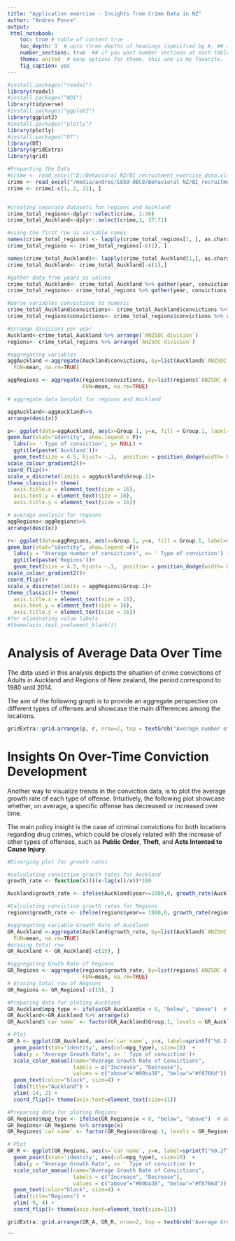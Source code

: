 ---
title: "Application exercise - Insights from Crime Data in NZ"
author: "Andres Ponce"
output:
 html_notebook:
    toc: true # table of content true
    toc_depth: 3  # upto three depths of headings (specified by #, ## and ###)
    number_sections: true  ## if you want number sections at each table header
    theme: united  # many options for theme, this one is my favorite.
    fig_caption: yes
---

```{r include=FALSE}

#install.packages("readxl")
library(readxl)
#install.packages("WDI")
library(tidyverse)
#install.packages("ggplot2")
library(ggplot2)
#install.packages("plotly")
library(plotly)
#install.packages("DT")
library(DT)
library(gridExtra)
library(grid)
```


```{r include=FALSE}
#Preparting the Data
#crime <- read_excel("D:/Behavioral NZ/BI_recruitment_exercise_data.xls")
crime <- read_excel("/media/andres/E859-0BC8/Behavioral NZ/BI_recruitment_exercise_data.xls")
crime <- crime[-c(1, 2, 21), ]


#creating separate datasets for regions and Auckland
crime_total_regions<-dplyr::select(crime, 1:36)
crime_total_Auckland<-dplyr::select(crime,1, 37:71)

#using the first row as variable names
names(crime_total_regions) <- lapply(crime_total_regions[1, ], as.character)
crime_total_regions <- crime_total_regions[-c(1), ]

names(crime_total_Auckland)<- lapply(crime_total_Auckland[1,], as.character)
crime_total_Auckland<- crime_total_Auckland[-c(1),]

#gather data from years as values 
crime_total_Auckland<- crime_total_Auckland %>% gather(year, convictions, 2:36) 
crime_total_regions<- crime_total_regions %>% gather(year, convictions, 2:36)

#parse variables convictions to numeric
crime_total_Auckland$convictions<- crime_total_Auckland$convictions %>% as.numeric()
crime_total_regions$convictions<- crime_total_regions$convictions %>% as.numeric()

#arrange divisions per year
Auckland<-crime_total_Auckland %>% arrange(`ANZSOC division`)
regions<- crime_total_regions %>% arrange(`ANZSOC division`)

#aggregating variables
aggAuckland <-aggregate(Auckland$convictions, by=list(Auckland$`ANZSOC division`), 
  FUN=mean, na.rm=TRUE)

aggRegions <- aggregate(regions$convictions, by=list(regions$`ANZSOC division`),
                        FUN=mean, na.rm=TRUE)

```

```{r include=FALSE}
# aggregate data barplot for regions and Auckland

aggAuckland<-aggAuckland%>%
arrange(desc(x))

p<- ggplot(data=aggAuckland, aes(x=Group.1, y=x, fill = Group.1, label=sprintf("%0.2f", round(x, digits = 1)))) +
geom_bar(stat="identity", show.legend = F)+
  labs(x= ' Type of conviction', y= NULL) +
  ggtitle(paste('Auckland'))+
  geom_text(size = 4.5, hjust= -.1,  position = position_dodge(width= 0.9))+
scale_colour_gradient2()+
coord_flip()+
scale_x_discrete(limits = aggAuckland$Group.1)+
theme_classic()+ theme(
  axis.title.x = element_text(size = 16),
  axis.text.y = element_text(size = 16),
  axis.title.y = element_text(size = 16))

```

```{r include=FALSE}

# average analysis for regions
aggRegions<-aggRegions%>%
arrange(desc(x))

r<- ggplot(data=aggRegions, aes(x=Group.1, y=x, fill = Group.1, label=sprintf("%0.2f", round(x, digits = 1)))) +
geom_bar(stat="identity", show.legend =F)+
  labs(y = "Average number of convictions", x= ' Type of conviction') +
  ggtitle(paste('Regions'))+
  geom_text(size = 4.5, hjust= -.1,  position = position_dodge(width= 0.9))+
scale_colour_gradient2()+
coord_flip()+
scale_x_discrete(limits = aggRegions$Group.1)+
theme_classic()+ theme(
  axis.title.x = element_text(size = 16),
  axis.text.y = element_text(size = 16),
  axis.title.y = element_text(size = 16))
#for eliminating value labels
#theme(axis.text.y=element_blank())

```

# Analysis of Average Data Over Time

The data used in this analysis depicts the situation of crime convictions of Adults in Auckland and Regions of New zealand, the period correspond to 1980 until 2014. 

The aim of the following graph is to provide an aggregate perspective on different types of offenses and showcase the main differences among the locations.


```{r echo=FALSE, fig.height=20, fig.width=25}
gridExtra::grid.arrange(p, r, nrow=2, top = textGrob("Average number of yearly convictions in Auckland and Regions (1980-2014)", gp= gpar(fontsize=25, font=3)))

```

# Insights On Over-Time Conviction Development

Another way to visualize trends in the conviction data, is to plot the average growth rate of each type of offense. Intuitively, the following plot showcase whether, on average, a specific offense has decreased or increased over time.

The main policy insight is the case of criminal convictions for both locations regarding drug crimes, which could be closely related with the increase of other types of offenses, such as **Public Order**, **Theft**, and **Acts Intented to Cause Injury**.  


```{r include=FALSE}
#Diverging plot for growth rates

#calculating conviction growth rates for Auckland
growth_rate <- function(x)(((x-lag(x))/x))*100

Auckland$growth_rate <- ifelse(Auckland$year==1980,0, growth_rate(Auckland$convictions)) 

#Calculating conviction growth rates for Regions
regions$growth_rate <- ifelse(regions$year== 1980,0, growth_rate(regions$convictions)) 

#aggregating variable Growth Rate of Auckland
GR_Auckland <-aggregate(Auckland$growth_rate, by=list(Auckland$`ANZSOC division`), 
  FUN=mean, na.rm=TRUE)
#erasing total row
GR_Auckland <- GR_Auckland[-c(15), ]

#aggregating Grwth Rate of Regions
GR_Regions <- aggregate(regions$growth_rate, by=list(regions$`ANZSOC division`),
                        FUN=mean, na.rm=TRUE)
# Erasing total row of Regions
GR_Regions <- GR_Regions[-c(15), ]

#Preparing data for ploting Auckland
GR_Auckland$mpg_type <- ifelse(GR_Auckland$x < 0, "below", "above")  # above / below avg flag
GR_Auckland<-GR_Auckland %>% arrange(x)
GR_Auckland$`car name` <- factor(GR_Auckland$Group.1, levels = GR_Auckland$Group.1)  # convert to factor to retain sorted order in plot.

# Plot
GR_A <- ggplot(GR_Auckland, aes(x=`car name`, y=x, label=sprintf("%0.2f", round(x, digits = 1)))) + 
  geom_point(stat='identity', aes(col=mpg_type), size=10)  +
  labs(y = "Average Growth Rate", x= ' Type of conviction')+
  scale_color_manual(name="Average Growth Rate of Convictions", 
                     labels = c("Increase", "Decrease"), 
                     values = c("above"="#00ba38", "below"="#f8766d")) + 
  geom_text(color="black", size=4) +
  labs(title="Auckland") + 
  ylim(-14, 2) +
  coord_flip()+ theme(axis.text=element_text(size=11))

#Preparing data for ploting Regions
GR_Regions$mpg_type <- ifelse(GR_Regions$x < 0, "below", "above")  # above / below avg flag
GR_Regions<-GR_Regions %>% arrange(x)
GR_Regions$`car name` <- factor(GR_Regions$Group.1, levels = GR_Regions$Group.1)  # convert to factor to retain sorted order in plot.

# Plot
GR_R <- ggplot(GR_Regions, aes(x=`car name`, y=x, label=sprintf("%0.2f", round(x, digits = 1)))) + 
  geom_point(stat='identity', aes(col=mpg_type), size=10)  +
  labs(y = "Average Growth Rate", x= ' Type of conviction')+
  scale_color_manual(name="Average Growth Rate of Convictions", 
                     labels = c("Increase", "Decrease"), 
                     values = c("above"="#00ba38", "below"="#f8766d")) + 
  geom_text(color="black", size=4) +
  labs(title="Regions") + 
  ylim(-9, 4) +
  coord_flip()+ theme(axis.text=element_text(size=11))

```

```{r echo=FALSE, fig.height=20, fig.width=15}
gridExtra::grid.arrange(GR_A, GR_R, nrow=2, top = textGrob("Average Growth Rate of Convictions in Auckland and Regions (1980-2014)", gp= gpar(fontsize=20, font=3)))

```
```
